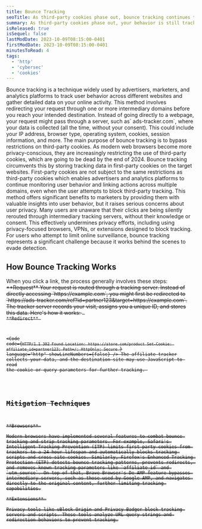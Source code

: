 ```yaml
---
title: Bounce Tracking
seoTitle: As third-party cookies phase out, bounce tracking continues to monitor your behavior
summary: As third-party cookies phase out, your behavior is still tracked
isReleased: true
isSequel: false
lastModDate: 2023-10-09T08:15:00-0401
firstModDate: 2023-10-09T08:15:00-0401
minutesToRead: 4
tags:
  - 'http'
  - 'cybersec'
  - 'cookies'
---
```


<C>
Bounce tracking is a technique widely used by advertisers, marketers, and analytics platforms to track user behavior across different websites and gather detailed data on your online activity. This method involves redirecting your request through one or more intermediary domains before you reach your intended destination. Instead of going directly to a webpage, your request might pass through a server, such as` ads-tracker.com`, where your data is collected (all the time, without your consent). This could include your IP address, browser type, operating system, cookies, session information, and more.
</C>

<C>
The main purpose of bounce tracking is to bypass restrictions on third-party cookies. As modern web browsers become more privacy-conscious, they are increasingly restricting the use of third-party cookies, which are going to be dead by the end of 2024. Bounce tracking circumvents this by storing tracking data in first-party cookies on the target websites. First-party cookies are not subject to the same restrictions as third-party cookies which enables advertisers and analytics platforms to continue monitoring user behavior and linking actions across multiple domains, even when the user attempts to block third-party tracking.
</C>
<C>
This method offers significant benefits to marketers by providing them with valuable insights into user behavior, but it raises serious concerns about user privacy. Many users are unaware that their clicks are being silently rerouted through intermediary tracking servers, without their knowledge or consent. This effectively undermines privacy efforts, including using privacy-focused browsers, VPNs, or extensions designed to block tracking. For users who attempt to limit online surveillance, bounce tracking represents a significant challenge because it works behind the scenes to evade detection.
</C>

<H2>
How Bounce Tracking Works
</H2>
<C>
When you click a link, the process generally involves these steps:
<S/>
**Request** 
<S/>
Your request is routed through a tracking server. Instead of directly accessing `https://example.com`, you might first be redirected to `https://ads-tracker.com/ref?id=partner123&target=https://example.com`. 
The tracker server records your visit, assigns you a unique ID, and stores this data. Here's how it works: 
<Code
  code={`GET /ref?id=partner123&target=https://example.com. HTTP/1.1
Host: affiliate-tracker.com
User-Agent: Mozilla/5.0 (Windows NT 10.0; Win64; x64)
Cookie: tracking_id=partner123
`}
  language="http"
  showLineNumbers={false}
/> 
**Redirect** 
<S/>

<Code
  code={`HTTP/1.1 302 Found
Location: https://store.com/product
Set-Cookie: affiliate_id=partner123; Path=/; HttpOnly; Secure
`}
  language="http"
  showLineNumbers={false}
/> 
The affiliate tracker collects your data, and the destination site may use JavaScript to read the cookie or query parameters for further tracking.
</C>
<H2>
Mitigation Techniques
</H2>
<C>
**Browsers** 
<S/>
Modern browsers have implemented several features to combat bounce tracking and strip tracking parameters. For example, Safari's <L href='https://clearcode.cc/blog/intelligent-tracking-prevention-faq/'>Intelligent Tracking Prevention (ITP)</L> limits first-party cookies from trackers to a 24-hour lifespan and automatically blocks tracking scripts and cross-site cookies. Similarly, Firefox's <L href='https://support.mozilla.org/en-US/kb/enhanced-tracking-protection-firefox-desktop'>Enhanced Tracking Protection (ETP)</L> detects bounce tracking patterns, prevents redirects, and removes known tracking parameters like `affiliate_id` and `utm_source`. On top of that, Brave Browser's <L href='https://brave.com/privacy-updates/18-de-amp/'>De-AMP</L> feature bypasses intermediary servers, such as those used by Google AMP, and navigates directly to the original content, further limiting tracking capabilities.
<S/>
**Extensions** 
<S/>
Privacy tools like <L href='https://pclosmag.com/html/Issues/201907/page06.html'>uBlock Origin</L> and <L href='https://privacybadger.org/'>Privacy Badger</L> block tracking servers and scripts. These tools analyze URL query strings and redirection behaviors to prevent tracking.
</C>